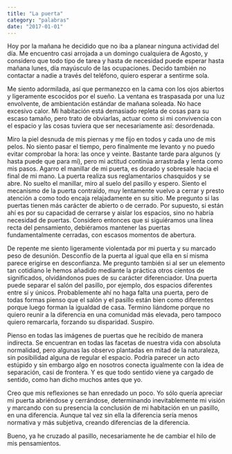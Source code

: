```yaml
---
title: "La puerta"
category: "palabras"
date: "2017-01-01"
---
```


Hoy por la mañana he decidido que no iba a planear ninguna actividad del día. Me encuentro casi arrojada a un domingo cualquiera de Agosto, y considero que todo tipo de tarea y hasta de necesidad puede esperar hasta mañana lunes, día mayúsculo de las ocupaciones. Decido también no contactar a nadie a través del teléfono, quiero esperar a sentirme sola.

Me siento adormilada, así que permanezco en la cama con los ojos abiertos y ligeramente escocidos por el sueño. La ventana es traspasada por una luz envolvente, de ambientación estándar de mañana soleada. No hace excesivo calor. Mi habitación está demasiado repleta de cosas para su escaso tamaño, pero trato de obviarlas, actuar como si mi convivencia con el espacio y las cosas tuviera que ser necesariamente así: desordenada.

Miro la piel desnuda de mis piernas y me fijo en todos y cada uno de mis pelos. No siento pasar el tiempo, pero finalmente me levanto y no puedo evitar comprobar la hora: las once y veinte. Bastante tarde para algunos (y hasta puede que para mí), pero mi actitud continúa arrastrada y lenta como mis pasos. Agarro el manillar de mi puerta, es dorado y sobresale hacia el final de mi mano. La puerta realiza sus reglamentarios chasquidos y se abre. No suelto el manillar, miro al suelo del pasillo y espero. Siento el mecanismo de la puerta contraído, muy lentamente vuelvo a cerrar y presto atención a como todo encaja relajadamente en su sitio. Me pregunto si las puertas tienen más carácter de abierto o de cerrado. Por supuesto, si están ahí es por su capacidad de cerrarse y aislar los espacios, sino no habría necesidad de puertas. Considero entonces que si siguiéramos una línea recta del pensamiento, debiéramos mantener las puertas fundamentalmente cerradas, con escasos momentos de abertura.

De repente me siento ligeramente violentada por mi puerta y su marcado peso de desunión. Desconfío de la puerta al igual que ella en sí misma parece erigirse en desconfianza. Me pregunto también si al ser un elemento tan cotidiano le hemos añadido mediante la práctica otros cientos de significados, olvidándonos pues de su carácter diferenciador. Una puerta puede separar el salón del pasillo, por ejemplo, dos espacios diferentes entre sí y únicos. Probablemente ahí no haga falta una puerta, pero de todas formas pienso que el salón y el pasillo están bien como diferentes porque luego forman la igualdad de casa. Termino liándome porque no quiero reunir a la diferencia en una comunidad más elevada, pero tampoco quiero remarcarla, forzando su disparidad. Suspiro.

Pienso en todas las imágenes de puertas que he recibido de manera indirecta. Se encuentran en todas las facetas de nuestra vida con absoluta normalidad, pero algunas las observo plantadas en mitad de la naturaleza, sin posibilidad alguna de regular el espacio. Podría parecer un acto estúpido y sin embargo algo en nosotros conecta igualmente con la idea de separación, casi de frontera. Y es que todo sentido viene ya cargado de sentido, como han dicho muchos antes que yo.

Creo que mis reflexiones se han enredado un poco. Yo sólo quería apreciar mi puerta abriéndose y cerrándose, determinando inevitablemente mi visión y marcando con su presencia la conclusión de mi habitación en un pasillo, en una diferencia. Aunque tal vez sin ella la diferencia sería menos normativa y más subjetiva, creando diferencias de la diferencia.

Bueno, ya he cruzado al pasillo, necesariamente he de cambiar el hilo de mis pensamientos.